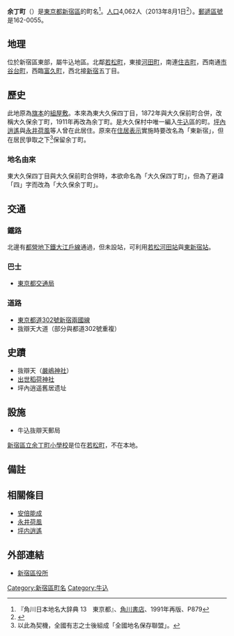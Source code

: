 {{Pathnav|日本|東京都|新宿區|frame=1}}
{{Infobox Settlement
|official_name = 余丁町
|native_name =
|settlement_type = [[町|町]]
|image_skyline =
|imagesize =
|image_caption =
|image_flag =
|image_seal =
| image_map =
| map_caption =
| pushpin_map =
|subdivision_type = [[國家|國家]]
|subdivision_name = [[File:Flag_of_Japan.svg|border]] [[日本|日本]]
|subdivision_type1 = [[都道府縣|都道府縣]]
|subdivision_name1 = [[File:Flag_of_Tokyo_Prefecture.svg|25px]] [[東京都|東京都]]
|subdivision_type2 = [[東京都區部|特別區]]
|subdivision_name2 = [[File:Flag_of_Shinjuku,_Tokyo.svg|25px]] [[新宿區|新宿區]]
|established_title =
|established_date =
|government_type =
|leader_title =
|leader_name =
|area_magnitude =
|area_total_sq_mi =
|area_total_km2 =
|area_land_sq_mi =
|area_land_km2 =
|area_urban_sq_mi =
|area_urban_km2 =
|area_metro_km2 =
|area_metro_sq_mi =
|population_as_of= 2013年（平成25年）8月1日
|population_footnotes =
|population_total = 4062
|population_urban =
|population_metro =
|population_density_sq_mi =
|population_density_km2 =
| timezone = [[日本標準時間|JST]]
| utc_offset = +9
|timezone_DST =
|utc_offset_DST =
|latd=|latm=|lats=|latNS=
|longd=|longm=|longs=|longEW=
|elevation_footnotes=
|elevation_m =
|elevation_ft =
|postal_code_type = [[郵遞區號|郵遞區號]]
|postal_code = 162-0055
|area_code =
|website =
|footnotes =
}}
'''余丁町'''（{{jpn|j=余丁町|hg=よちょうまち|rm=Yochōmachi|f=y}}）是[[東京都|東京都]][[新宿區|新宿區]]的町名<ref name="kado">『角川日本地名大辞典 13　東京都』、[[角川書店|角川書店]]、1991年再版、P879 </ref>。[[人口|人口]]4,062人（2013年8月1日<ref>{{Cite web |url=http://www.city.shinjuku.lg.jp/content/000130038.xls |title=新宿区　住民基本台帳の町丁別世帯数及び男女別人口（日本人と外国人の合計） |accessdate=2013-08-10 |archive-date=2014-08-19 |archive-url=https://web.archive.org/web/20140819083633/http://www.city.shinjuku.lg.jp/content/000130038.xls |dead-url=no }}</ref>）。[[郵遞區號|郵遞區號]]是162-0055。
==地理==
位於新宿區東部，屬牛込地區。北鄰[[若松町_(新宿區)|若松町]]，東接[[河田町|河田町]]，南連[[住吉町_(新宿區)|住吉町]]，西南通[[市谷台町|市谷台町]]，西臨[[富久町|富久町]]，西北接[[新宿|新宿]]五丁目。

==歷史==
此地原為[[旗本|旗本]]的[[組屋敷|組屋敷]]。本來為東大久保四丁目，1872年與大久保前町合併，改稱大久保余丁町，1911年再改為余丁町。是大久保村中唯一編入[[牛込|牛込]]區的町。[[坪內逍遙|坪內逍遙]]與[[永井荷風|永井荷風]]等人曾在此居住。原來在[[住居表示|住居表示]]實施時要改名為「東新宿」，但在居民爭取之下<ref>以此為契機，全國有志之士後組成「全國地名保存聯盟」。</ref>保留余丁町。
=== 地名由來 ===
東大久保四丁目與大久保前町合併時，本欲命名為「大久保四丁町」，但為了避諱「四」字而改為「大久保余丁町」。

== 交通 ==
=== 鐵路 ===

北邊有[[都營地下鐵大江戶線|都營地下鐵大江戶線]]通過，但未設站，可利用[[若松河田站|若松河田站]]與[[東新宿站|東新宿站]]。
=== 巴士 ===
* [[東京都交通局|東京都交通局]]

=== 道路 ===
* [[東京都道302號新宿兩國線|東京都道302號新宿兩國線]]
* 抜辯天大道（部分與都道302號重複）

== 史蹟 ==
*抜辯天（[[嚴嶋神社_(新宿區)|嚴嶋神社]]）
*[[出世稻荷神社_(新宿區)|出世稻荷神社]]
*坪內逍遥舊居遗址

==設施==
* 牛込抜辯天郵局

[[新宿區立余丁町小學校|新宿區立余丁町小學校]]是位在[[若松町_(新宿區)|若松町]]，不在本地。

== 備註 ==
{{reflist}}
 
== 相關條目 ==
* [[安倍能成|安倍能成]]
* [[永井荷風|永井荷風]]
* [[坪内逍遙|坪内逍遙]]

== 外部連結 ==
* [http://www.city.shinjuku.lg.jp/ 新宿區役所]{{Wayback|url=http://www.city.shinjuku.lg.jp/ |date=20130630141142 }}

{{Geographic Location
|中央      = 余丁町
|北        = [[若松町_(新宿區)|若松町]]
|Northeast =
|東        = [[河田町|河田町]]
|Southeast =
|南        = [[住吉町_(新宿區)|住吉町]]
|西南      = [[市谷台町|市谷台町]]
|西        = [[富久町|富久町]]
|西北 = [[新宿|新宿]]
|image     =
}}

{{新宿區的町名}}

{{DEFAULTSORT:Yochoumachi}}
[[Category:新宿區町名|Category:新宿區町名]]
[[Category:牛込|Category:牛込]]